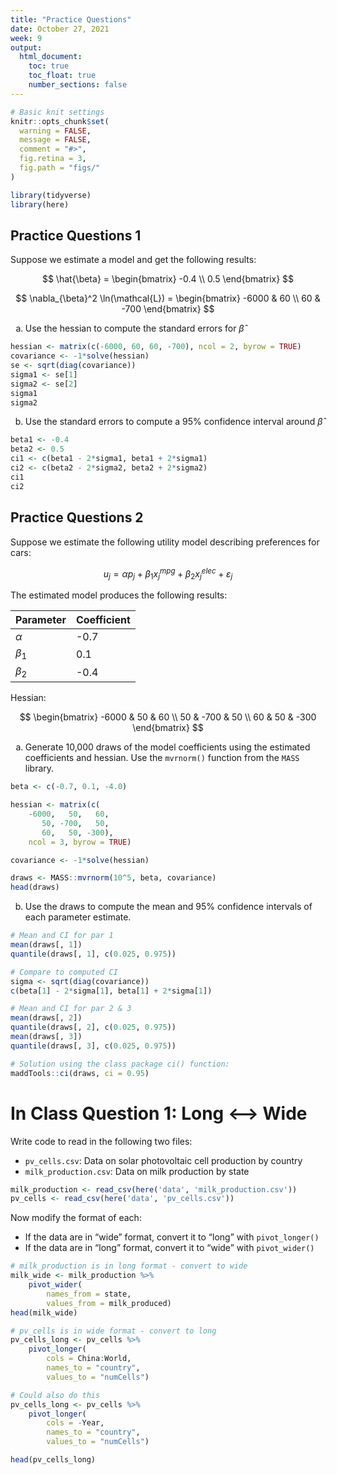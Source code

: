 ```yaml
---
title: "Practice Questions"
date: October 27, 2021
week: 9
output:
  html_document:
    toc: true
    toc_float: true
    number_sections: false
---
```


```r
# Basic knit settings
knitr::opts_chunk$set(
  warning = FALSE,
  message = FALSE,
  comment = "#>",
  fig.retina = 3,
  fig.path = "figs/"
)

library(tidyverse)
library(here)
```



## Practice Questions 1

Suppose we estimate a model and get the following results:

$$
\hat{\beta} =
\begin{bmatrix}
-0.4
\\ 
0.5
\end{bmatrix}
$$

$$
\nabla_{\beta}^2 \ln(\mathcal{L}) =
\begin{bmatrix}
-6000 & 60
\\ 
60 & -700
\end{bmatrix}
$$

a) Use the hessian to compute the standard errors for $\hat{\beta}$

```r
hessian <- matrix(c(-6000, 60, 60, -700), ncol = 2, byrow = TRUE)
covariance <- -1*solve(hessian)
se <- sqrt(diag(covariance))
sigma1 <- se[1]
sigma2 <- se[2]
sigma1
sigma2
```

b) Use the standard errors to compute a 95% confidence interval around $\hat{\beta}$

```r
beta1 <- -0.4
beta2 <- 0.5
ci1 <- c(beta1 - 2*sigma1, beta1 + 2*sigma1)
ci2 <- c(beta2 - 2*sigma2, beta2 + 2*sigma2)
ci1
ci2
```



## Practice Questions 2

Suppose we estimate the following utility model describing preferences for cars:

$$
u_j = \alpha p_j + \beta_1 x_j^{mpg} + \beta_2 x_j^{elec} + \varepsilon_j
$$

The estimated model produces the following results:

Parameter | Coefficient
----------|------------
$\alpha$ | -0.7
$\beta_1$ | 0.1
$\beta_2$ | -0.4

Hessian:

$$
\begin{bmatrix}
-6000 & 50 & 60
\\ 
50 & -700 & 50
\\
60 & 50 & -300
\end{bmatrix}
$$

a) Generate 10,000 draws of the model coefficients using the estimated coefficients and hessian. Use the `mvrnorm()` function from the `MASS` library.

```r
beta <- c(-0.7, 0.1, -4.0)

hessian <- matrix(c(
    -6000,   50,   60,
       50, -700,   50,
       60,   50, -300),
    ncol = 3, byrow = TRUE)

covariance <- -1*solve(hessian)

draws <- MASS::mvrnorm(10^5, beta, covariance)
head(draws)
```

b) Use the draws to compute the mean and 95% confidence intervals of each parameter estimate.

```r
# Mean and CI for par 1
mean(draws[, 1])
quantile(draws[, 1], c(0.025, 0.975))

# Compare to computed CI
sigma <- sqrt(diag(covariance))
c(beta[1] - 2*sigma[1], beta[1] + 2*sigma[1])

# Mean and CI for par 2 & 3
mean(draws[, 2])
quantile(draws[, 2], c(0.025, 0.975))
mean(draws[, 3])
quantile(draws[, 3], c(0.025, 0.975))

# Solution using the class package ci() function:
maddTools::ci(draws, ci = 0.95)
```



# In Class Question 1: Long <--> Wide

Write code to read in the following two files:

- `pv_cells.csv`: Data on solar photovoltaic cell production by country
- `milk_production.csv`: Data on milk production by state

```r
milk_production <- read_csv(here('data', 'milk_production.csv'))
pv_cells <- read_csv(here('data', 'pv_cells.csv'))
```

Now modify the format of each:

- If the data are in "wide" format, convert it to "long" with `pivot_longer()`
- If the data are in "long" format, convert it to "wide" with `pivot_wider()`

```r
# milk_production is in long format - convert to wide
milk_wide <- milk_production %>%
    pivot_wider(
        names_from = state, 
        values_from = milk_produced)
head(milk_wide)

# pv_cells is in wide format - convert to long
pv_cells_long <- pv_cells %>%
    pivot_longer(
        cols = China:World,
        names_to = "country", 
        values_to = "numCells")

# Could also do this
pv_cells_long <- pv_cells %>%
    pivot_longer(
        cols = -Year,
        names_to = "country", 
        values_to = "numCells")

head(pv_cells_long)
```
